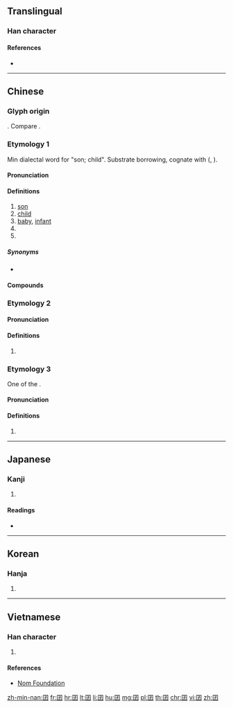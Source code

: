 {{character info/new}}
==Translingual==

===Han character===
{{Han char|rn=31|rad=囗|as=03|sn=6|four=60407|canj=WND|ids=⿴囗子}}

====References====
* {{Han ref|kx=0216.240|dkj=04688|dj=0422.020|hdz=10713.070|uh=56DD|ud=22237|bh=A65F|bd=42591}}

----

==Chinese==
{{zh-forms}}

===Glyph origin===
{{Han compound|囗|子|ls=i|t2=son}}. Compare {{zh-l|*囡}}.

===Etymology 1===
Min dialectal word for "son; child". Substrate borrowing, cognate with {{der|zh|mkh-pro|*kuun||child, son}} ({{cog|vi|con}}, {{cog|km|កូន}}).

====Pronunciation====
{{zh-pron
|m=jiǎn
|c=zai2
|h=pfs=
|md=giāng
|mn=kiáⁿ/káⁿ
|mn_note=kiáⁿ - Xiamen, Zhangzhou, Taipei, Kaohsiung, Tainan, Taichung, Hsinchu, Yilan, Kinmen, Magong; káⁿ - Quanzhou, Lukang, Sanxia
|w=
|mc=y
|oc=y
|cat=n
}}

====Definitions====
{{zh-hanzi}} {{tcx|lang=zh|Min}}

# [[son]]
# [[child]]
# [[baby]], [[infant]]
# {{n-g|Diminutive suffix attached to nouns, equivalent to Mandarin {{zh-l|子}}.}}
# {{n-g|Diminutive suffix attached to classifiers.}}

=====Synonyms=====
* {{sense|son}}
{{zh-dial|兒子}}

====Compounds====
{{zh-der|查某囝|查埔囝|囝婿|病囝|丈夫囝|諸娘囝|搖囝仔歌|囝仔|囝妮|囝孫|囝命|囝旦|囝生|男囝|女囝|牛囝|犬囝|菜囝|兄弟囝|碟囝|戅囝|後生囝|弟囝|妹囝|痞囝|阿囝|囝生|褲囝|店囝|碗囝|雞囝|鴨囝|羊囝|豬囝|馬囝|樹囝|椅囝|厝囝|貓囝|賊囝|妹妹囝|婊子囝|車囝|豆囝|薰囝|爐囝|雨囝|船囝|媳婦囝|伲囝|曲蹄囝|路囝|新婦囝|舅囝|骹肚囝|竹囝|床囝|空囝|孥囝|客囝|手囝|凳囝|鞋囝|茶囝|和尚囝|耳囝|鬼囝|乖囝|命囝|敗囝|番囝|野囝|乞食囝|豆腐囝|風囝|尾囝|大囝|郎罷囝|婊囝|苦囝|討債囝|鵝囝|丫頭囝|嬌囝|巷囝|桌囝|枕頭囝|刀囝|舌囝|芽囝|鑿囝|番錢囝|錢囝|青囝|瞎囝|卒囝|韃囝|儂囝}}

===Etymology 2===

====Pronunciation====
{{zh-pron
|m=nān
|c=naam4
|h=pfs=
|md=
|mn=
|w=
|cat=n
}}

====Definitions====
{{zh-hanzi}}

# {{zh-alt-form|囡|child}}

===Etymology 3===
One of the {{w|Chinese characters of Empress Wu}}.

====Pronunciation====
{{zh-pron
|m=yuè
|c=jyut6
|h=pfs=
|md=
|mn=
|w=
|cat=n
}}

====Definitions====
{{zh-hanzi}}

# {{zh-alt-form|月|moon}}

----

==Japanese==

===Kanji===
{{ja-kanji|grade=|rs=囗03}}

# {{defn|lang=ja|sort=囗03}}

====Readings====
* {{ja-readings|on=[[けん]] (ken), [[げん]] (gen), [[がち]] (gachi)|kun=[[こども]] (kodomo)}}

----

==Korean==

===Hanja===
{{ko-hanja|hangeul=건|rv=geon|mr=kŏn}}

# {{defn|lang=ko|sort=囗03}}

----

==Vietnamese==

===Han character===
{{vi-hantu|[[cưởng]], [[kiển]], [[niên]]|rs=囗03}}

# {{defn|lang=vi|sort=囗03}}

====References====
* [http://nomfoundation.org/common/nom_details.php?codepoint=56dd Nom Foundation]

[[zh-min-nan:囝]]
[[fr:囝]]
[[hr:囝]]
[[lt:囝]]
[[li:囝]]
[[hu:囝]]
[[mg:囝]]
[[pl:囝]]
[[th:囝]]
[[chr:囝]]
[[vi:囝]]
[[zh:囝]]